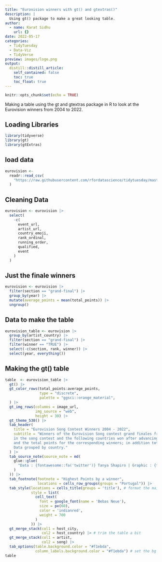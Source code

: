 ```yaml
---
title: "Eurovision winners with gt() and gtextras()"
description: |
  Using gt() package to make a great looking table.
author:
  - name: Karat Sidhu
    url: {}
date: 2022-05-17
categories:
  - TidyTuesday
  - Data-Viz
  - TidyVerse
preview: images/logo.png
output:
  distill::distill_article:
    self_contained: false
    toc: true
    toc_float: true
---
```



```r
knitr::opts_chunk$set(echo = TRUE)
```


Making a table using the gt and gtextras package in R to look at the Eurovision winners from 2004 to 2022.

## Loading Libraries

```r
library(tidyverse)
library(gt)
library(gtExtras)

```


## load data

```r
eurovision <-
  readr::read_csv(
    "https://raw.githubusercontent.com/rfordatascience/tidytuesday/master/data/2022/2022-05-17/eurovision.csv"
  )


```


## Cleaning Data

```r

eurovision <- eurovision |>
  select(
    -c(
      event_url,
      artist_url,
      country_emoji,
      rank_ordinal,
      running_order,
      qualified,
      event
    )
  )

```


## Just the finale winners

```r

eurovision <- eurovision |>
  filter(section == "grand-final") |>
  group_by(year) |>
  mutate(average_points = mean(total_points)) |>
  ungroup()
```

## Data to make the table

```r
eurovision_table <- eurovision |>
  group_by(artist_country) |>
  filter(section == "grand-final") |>
  filter(winner == "TRUE") |>
  select(-c(section, rank, winner)) |>
  select(year, everything())

```


## Making the gt() table

```r

table  <- eurovision_table |>
  gt() |>
  gt_color_rows(total_points:average_points,
                type = "discrete",
                palette = "ggsci::orange_material",
  ) |>
  gt_img_rows(columns = image_url,
              img_source = "web",
              height = 30) |>
  gt_theme_538() |>
  tab_header(
    title = "Eurovision Song Contest Winners 2004 - 2022",
    subtitle = "Winners of the Eurovision Song contest grand finales from 2004 to 2022. An average of 26 countries participated
    in the song contest and the following countries won after advancing to the final rounds. The table details the winning artists
    and the total points for the corresponding winners; in addition total scores for each winner and the average score for that year.
    Data grouped by country."
  ) |>
  tab_source_note(source_note = md(
    glue::glue(
      "Data : {fontawesome::fa('twitter')} Tanya Shapiro | Graphic : {fontawesome::fa('github')} github.com/SidhuK"
    )
  )) |>
  tab_footnote(footnote = "Highest Points by a winner",
               locations = cells_row_groups(groups = "Portugal")) |>
  tab_style(locations = cells_title(groups = 'title'), # format the main title
            style = list(
              cell_text(
                font = google_font(name = 'Bebas Neue'),
                size = px(60),
                color = 'indianred',
                weight = 700
              )
            )) |>
  gt_merge_stack(col1 = host_city,
                 col2 = host_country) |> # trim the table a bit
  gt_merge_stack(col1 = artist,
                 col2 = song) |>
  tab_options(table.background.color = "#f1ebda",
              column_labels.background.color = "#f1ebda") # set the bg color
table

```


